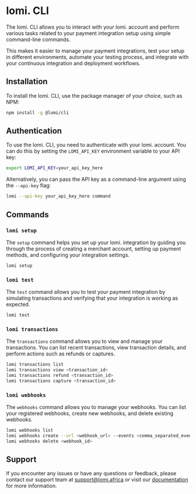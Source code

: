 # lomi. CLI

The lomi. CLI allows you to interact with your lomi. account and perform various tasks related to your payment integration setup using simple command-line commands.

This makes it easier to manage your payment integrations, test your setup in different environments, automate your testing process, and integrate with your continuous integration and deployment workflows.

## Installation

To install the lomi. CLI, use the package manager of your choice, such as NPM:

```bash copy
npm install -g @lomi/cli
```

## Authentication

To use the lomi. CLI, you need to authenticate with your lomi. account. You can do this by setting the `LOMI_API_KEY` environment variable to your API key:

```bash copy
export LOMI_API_KEY=your_api_key_here
```

Alternatively, you can pass the API key as a command-line argument using the `--api-key` flag:

```bash copy
lomi --api-key your_api_key_here command
```

## Commands

### `lomi setup`

The `setup` command helps you set up your lomi. integration by guiding you through the process of creating a merchant account, setting up payment methods, and configuring your integration settings.

```bash copy
lomi setup
```

### `lomi test`

The `test` command allows you to test your payment integration by simulating transactions and verifying that your integration is working as expected.

```bash copy
lomi test
```

### `lomi transactions`

The `transactions` command allows you to view and manage your transactions. You can list recent transactions, view transaction details, and perform actions such as refunds or captures.

```bash copy
lomi transactions list
lomi transactions view <transaction_id>
lomi transactions refund <transaction_id>
lomi transactions capture <transaction_id>
```

### `lomi webhooks`

The `webhooks` command allows you to manage your webhooks. You can list your registered webhooks, create new webhooks, and delete existing webhooks.

```bash copy
lomi webhooks list
lomi webhooks create --url <webhook_url> --events <comma_separated_events>
lomi webhooks delete <webhook_id>
```

## Support

If you encounter any issues or have any questions or feedback, please contact our support team at [support@lomi.africa](mailto:support@lomi.africa) or visit our [documentation](https://docs.lomi.africa) for more information.
